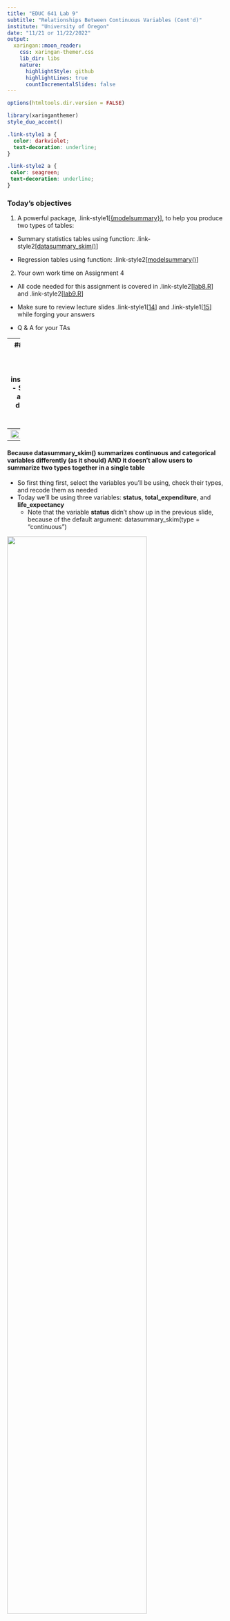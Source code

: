 ```yaml
---
title: "EDUC 641 Lab 9"
subtitle: "Relationships Between Continuous Variables (Cont'd)"
institute: "University of Oregon"
date: "11/21 or 11/22/2022"
output:
  xaringan::moon_reader:
    css: xaringan-themer.css
    lib_dir: libs
    nature:
      highlightStyle: github
      highlightLines: true
      countIncrementalSlides: false
---
```


```r
options(htmltools.dir.version = FALSE)
```

```r
library(xaringanthemer)
style_duo_accent()
```

```css
.link-style1 a {
  color: darkviolet;
  text-decoration: underline;
}

.link-style2 a {
 color: seagreen;
 text-decoration: underline;
}

```


### Today's objectives

1. A powerful package, .link-style1[[{modelsummary}](https://vincentarelbundock.github.io/modelsummary/index.html)], to help you produce two types of tables:

  - Summary statistics tables using function: .link-style2[[datasummary_skim()](https://vincentarelbundock.github.io/modelsummary/articles/datasummary.html)]
  
  - Regression tables using function: .link-style2[[modelsummary()](https://vincentarelbundock.github.io/modelsummary/articles/modelsummary.html)]

2. Your own work time on Assignment 4 

  - All code needed for this assignment is covered in .link-style2[[lab8.R](./code/lab8.R)] and .link-style2[[lab9.R](./code/lab9.R)] 
  
  - Make sure to review lecture slides .link-style1[[14](https://daviddliebowitz.github.io/EDUC641_22F/slides/EDUC641_15_regression.html#1)] and .link-style1[[15](https://daviddliebowitz.github.io/EDUC641_22F/slides/EDUC641_16_residuals.html#1)] while forging your answers 
  
  - Q & A for your TAs

---
### Goal 1. datasummary_skim(): quick overview of numeric or categorical variables
  - If you haven't done so: install.packages("modelsummary") 
  - Set up your RStudio environment as following
  - But directly using datasummary_skim() didn't work well, why? (see next slide for result)

<img src="lab901.png">

---
<img src="lab902.png" style="width: 90%" />

---
#### Because datasummary_skim() summarizes continuous and categorical variables differently (as it should) AND it doesn't allow users to summarize two types together in a single table
  - So first thing first, select the variables you'll be using, check their types, and recode them as needed
  - Today we'll be using three variables: **status**, **total_expenditure**, and **life_expectancy**
     - Note that the variable **status** didn't show up in the previous slide, because of the default argument: datasummary_skim(type = "continuous") 
  
<img src="lab903.png" style="width: 80%" />

---
You don't need these code for assignment 4 but for your curiosity 
<img src="lab904.png" style="width: 80%" />
---
### Goal 2. modelsummary(): regression tables with side-by-side models

<img src="lab905.png">

---
<img src="lab906.png">

---
You don't need these code for assignment 4 but for your curiosity as a researcher
<img src="lab907.png">

